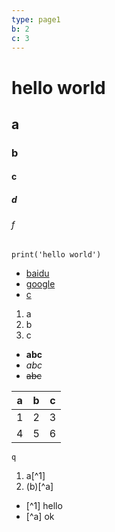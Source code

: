 ```yaml
---
type: page1
b: 2
c: 3
---
```

# hello world
## a
### b
#### c
##### d
###### f

```
print('hello world')
```
- [baidu](http://baidu.com)
- [google](http://google.com)
- [c](c)

1. a
2. b
3. c



- **abc**
- _abc_
- ~~abc~~

|a|b|c|
|-|-|-|
|1|2|3|
|4|5|6|

`q`

1. a[^1]
2. (b)[^a]

- [^1] hello
- [^a] ok

